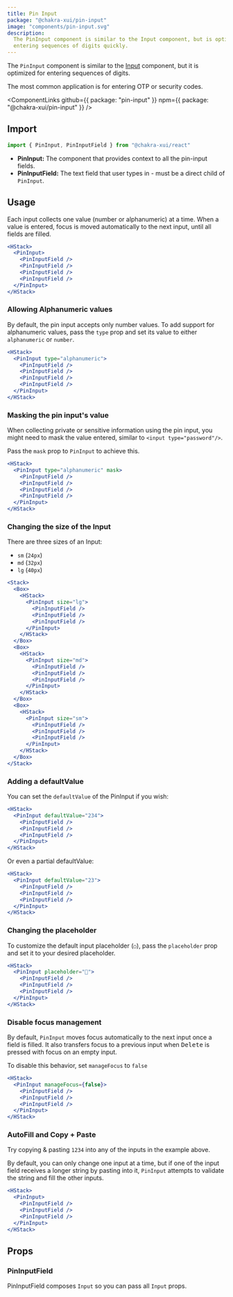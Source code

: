 ```yaml
---
title: Pin Input
package: "@chakra-xui/pin-input"
image: "components/pin-input.svg"
description:
  The PinInput component is similar to the Input component, but is optimized for
  entering sequences of digits quickly.
---
```


The `PinInput` component is similar to the [Input](/docs/form/input) component,
but it is optimized for entering sequences of digits.

The most common application is for entering OTP or security codes.

<ComponentLinks
  github={{ package: "pin-input" }}
  npm={{ package: "@chakra-xui/pin-input" }}
/>

<carbon-ad></carbon-ad>

## Import

```js
import { PinInput, PinInputField } from "@chakra-xui/react"
```

- **PinInput:** The component that provides context to all the pin-input fields.
- **PinInputField:** The text field that user types in - must be a direct child
  of `PinInput`.

## Usage

Each input collects one value (number or alphanumeric) at a time. When a value
is entered, focus is moved automatically to the next input, until all fields are
filled.

```jsx
<HStack>
  <PinInput>
    <PinInputField />
    <PinInputField />
    <PinInputField />
    <PinInputField />
  </PinInput>
</HStack>
```

### Allowing Alphanumeric values

By default, the pin input accepts only number values. To add support for
alphanumeric values, pass the `type` prop and set its value to either
`alphanumeric` or `number`.

```jsx
<HStack>
  <PinInput type="alphanumeric">
    <PinInputField />
    <PinInputField />
    <PinInputField />
    <PinInputField />
  </PinInput>
</HStack>
```

### Masking the pin input's value

When collecting private or sensitive information using the pin input, you might
need to mask the value entered, similar to `<input type="password"/>`.

Pass the `mask` prop to `PinInput` to achieve this.

```jsx
<HStack>
  <PinInput type="alphanumeric" mask>
    <PinInputField />
    <PinInputField />
    <PinInputField />
    <PinInputField />
  </PinInput>
</HStack>
```

### Changing the size of the Input

There are three sizes of an Input:

- `sm` (`24px`)
- `md` (`32px`)
- `lg` (`40px`)

```jsx
<Stack>
  <Box>
    <HStack>
      <PinInput size="lg">
        <PinInputField />
        <PinInputField />
        <PinInputField />
      </PinInput>
    </HStack>
  </Box>
  <Box>
    <HStack>
      <PinInput size="md">
        <PinInputField />
        <PinInputField />
        <PinInputField />
      </PinInput>
    </HStack>
  </Box>
  <Box>
    <HStack>
      <PinInput size="sm">
        <PinInputField />
        <PinInputField />
        <PinInputField />
      </PinInput>
    </HStack>
  </Box>
</Stack>
```

### Adding a defaultValue

You can set the `defaultValue` of the PinInput if you wish:

```jsx
<HStack>
  <PinInput defaultValue="234">
    <PinInputField />
    <PinInputField />
    <PinInputField />
  </PinInput>
</HStack>
```

Or even a partial defaultValue:

```jsx
<HStack>
  <PinInput defaultValue="23">
    <PinInputField />
    <PinInputField />
    <PinInputField />
  </PinInput>
</HStack>
```

### Changing the placeholder

To customize the default input placeholder (`○`), pass the `placeholder` prop
and set it to your desired placeholder.

```jsx
<HStack>
  <PinInput placeholder="🥳">
    <PinInputField />
    <PinInputField />
    <PinInputField />
  </PinInput>
</HStack>
```

### Disable focus management

By default, `PinInput` moves focus automatically to the next input once a field
is filled. It also transfers focus to a previous input when <kbd>Delete</kbd> is
pressed with focus on an empty input.

To disable this behavior, set `manageFocus` to `false`

```jsx
<HStack>
  <PinInput manageFocus={false}>
    <PinInputField />
    <PinInputField />
    <PinInputField />
  </PinInput>
</HStack>
```

### AutoFill and Copy + Paste

Try copying & pasting `1234` into any of the inputs in the example above.

By default, you can only change one input at a time, but if one of the input
field receives a longer string by pasting into it, `PinInput` attempts to
validate the string and fill the other inputs.

```jsx
<HStack>
  <PinInput>
    <PinInputField />
    <PinInputField />
    <PinInputField />
  </PinInput>
</HStack>
```

## Props

<PropsTable of="PinInput" />

### PinInputField

PinInputField composes `Input` so you can pass all `Input` props.

<PropsTable of="Input" />
